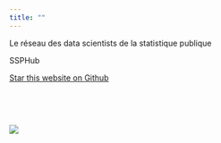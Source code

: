 ```yaml
---
title: ""
---
```


::: {#hero-banner .column-screen}

:::: {.grid .column-page}

::::: {.headline .g-col-lg-6 .g-col-12 .g-col-md-12}

:::::: h1
Le réseau des data scientists de la statistique publique
::::::

:::::: h2
SSPHub
::::::

```{=html}
<a class="github-button" href="https://github.com/inseefrlab/ssphub" data-icon="octicon-star" data-size="large" data-show-count="true" aria-label="Star this website on Github">Star this website on Github</a><script async defer src="https://buttons.github.io/buttons.js"></script>
```

<br>



<br>



:::::

::::: {.g-col-lg-6 .g-col-12 .g-col-md-12}
![](./assets/media/ssp-logo-reverse.png)
:::::

::::

:::

<br>